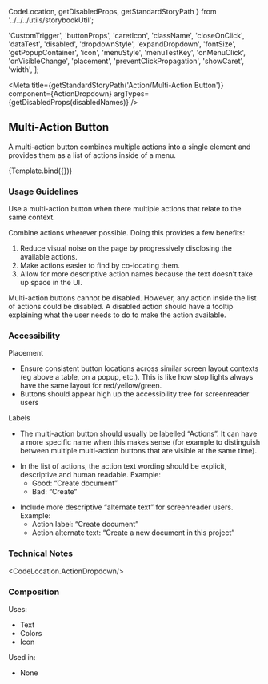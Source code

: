   CodeLocation,
  getDisabledProps,
  getStandardStoryPath
} from '../../../utils/storybookUtil';

  'CustomTrigger',
  'buttonProps',
  'caretIcon',
  'className',
  'closeOnClick',
  'dataTest',
  'disabled',
  'dropdownStyle',
  'expandDropdown',
  'fontSize',
  'getPopupContainer',
  'icon',
  'menuStyle',
  'menuTestKey',
  'onMenuClick',
  'onVisibleChange',
  'placement',
  'preventClickPropagation',
  'showCaret',
  'width',
];

<Meta
  title={getStandardStoryPath('Action/Multi-Action Button')}
  component={ActionDropdown}
  argTypes={getDisabledProps(disabledNames)}
/>

## Multi-Action Button
A multi-action button combines multiple actions into a single element and provides them as a list of actions inside of
a menu.



<Canvas>
  <Story
    name="Multi-Action Button"
    args={{
      menuItems: [{
        key: 'action1',
        content: 'Action 1',
        disabled: false
      }, {
        key: 'action2',
        content: 'Action 2',
        disabled: false
      }, {
        key: 'action3',
        content: 'Action 3',
        disabled: false
      }],
      label: 'Actions',
      showCaret: true,
      CustomTrigger: SecondaryButton
    }}
  >
    {Template.bind({})}
  </Story>
</Canvas>

### Usage Guidelines
Use a multi-action button when there multiple actions that relate to the same context.

Combine actions wherever possible. Doing this provides a few benefits:
1. Reduce visual noise on the page by progressively disclosing the available actions.
1. Make actions easier to find by co-locating them.
1. Allow for more descriptive action names because the text doesn’t take up space in the UI.

Multi-action buttons cannot be disabled. However, any action inside the list of actions could be disabled. A disabled
action should have a tooltip explaining what the user needs to do to make the action available.

### Accessibility
Placement
* Ensure consistent button locations across similar screen layout contexts (eg above a table, on a popup, etc.). This is like how stop lights always have the same layout for red/yellow/green.
* Buttons should appear high up the accessibility tree for screenreader users

Labels
* The multi-action button should usually be labelled “Actions”. It can have a more specific name when this makes sense
 (for example to distinguish between multiple multi-action buttons that are visible at the same time).
- In the list of actions, the action text wording should be explicit, descriptive and human readable. Example:
  - Good: “Create document”
  - Bad: “Create”
+ Include more descriptive “alternate text” for screenreader users. Example:
  + Action label: “Create document”
  + Action alternate text: “Create a new document in this project”

### Technical Notes
<CodeLocation.ActionDropdown/>

### Composition
Uses:
* Text
* Colors
* Icon

Used in:
* None
